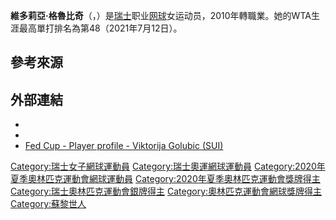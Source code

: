 {{noteTA
|1=zh-hans:戈卢比奇;zh-hant:格魯比奇;
|2=zh-hans:维多利亚;zh-hant:維多莉亞;
}}
{{Infobox 网球
|姓名=Viktorija Golubic
|image= [[File:Golubic_WMQ16_(1)_(27596099283).jpg|250px]]
|国籍={{SUI}}
|生年=1992年
|生日={{birth date and age|mf=yes|1992|10|16}}
|出生地=[[瑞士|瑞士]]
|居住地=[[瑞士|瑞士]]
|身高=169
|体重=55
|持拍手=右
|反拍=單手
|转职业年=2010年
|球拍=
|球衣=
|球鞋=
|单打最高排名=48（2021年7月12日）
|双打最高排名=63 (2018年1月15日)
|现单打排名=48 (2021年6月2日)
|现双打排名=129 (2021年3月1日)
|单打冠军头衔=（WTA）1（ITF）10
|双打冠军头衔=（WTA）0（ITF）14
|职业战绩=
|雙打職業戰績=
|奖金=$2,358,788[[美元|美元]]
|澳网最好成绩=第一輪（2016,2017,2018,2019,2020）
|法网最好成绩=第二輪（2016）
|温网最好成绩=八強（2021）
|美网最好成绩=第一輪（2016,2017,2019）
|澳網雙打最好成績=第三輪（2017,2018）
|法網雙打最好成績=第二輪（2017,2018）
|溫網雙打最好成績=第二輪（2021）
|美網雙打最好成績=第二輪（2014,2016）
| OlympicsDoublesresult  = [[File:Silver_medal_olympic.svg|20px]] 銀牌 ([[2020年夏季奧林匹克運動會網球女子雙打比賽|2020]])
|大满贯个数=
|奥运会最好成绩=
|medaltemplates=
{{MedalSport|[[網球|網球]]}}
{{MedalCountry|{{SUI}}}}
{{MedalCompetition|[[奧林匹克運動會|奧林匹克運動會]]}}
{{MedalSilver|[[2020年夏季奧林匹克運動會|2020年 東京]]|[[2020年夏季奧林匹克運動會網球女子雙打比賽|女子雙打]]}}
}}

'''維多莉亞·格魯比奇'''（{{lang-en|'''Viktorija Golubic'''}}，{{bd|1992年|10月16日|catIdx=Golubic, Viktorija}}）是[[瑞士|瑞士]]职业[[网球|网球]]女运动员，2010年轉職業。她的WTA生涯最高單打排名為第48（2021年7月12日）。

==參考來源==
{{reflist}}

==外部連結==
{{Commonscat|Viktorija Golubic}}
* {{WTA|15349}}
* {{ITF Profile|id=100106074}}
* [http://www.fedcup.com/en/players/player/profile.aspx?playerid=100106074 Fed Cup - Player profile - Viktorija Golubic (SUI)] {{Wayback|url=http://www.fedcup.com/en/players/player/profile.aspx?playerid=100106074 |date=20160420135845 }}

{{DEFAULTSORT:Golubic, Viktorija}}

[[Category:瑞士女子網球運動員|Category:瑞士女子網球運動員]]
[[Category:瑞士奧運網球運動員|Category:瑞士奧運網球運動員]]
[[Category:2020年夏季奧林匹克運動會網球運動員|Category:2020年夏季奧林匹克運動會網球運動員]]
[[Category:2020年夏季奧林匹克運動會獎牌得主|Category:2020年夏季奧林匹克運動會獎牌得主]]
[[Category:瑞士奧林匹克運動會銀牌得主|Category:瑞士奧林匹克運動會銀牌得主]]
[[Category:奧林匹克運動會網球獎牌得主|Category:奧林匹克運動會網球獎牌得主]]
[[Category:蘇黎世人|Category:蘇黎世人]]